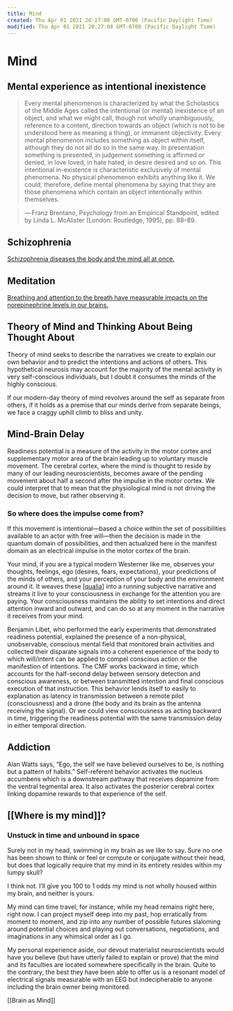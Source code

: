 ```yaml
---
title: Mind
created: Thu Apr 01 2021 20:27:08 GMT-0700 (Pacific Daylight Time)
modified: Thu Apr 01 2021 20:27:08 GMT-0700 (Pacific Daylight Time)
---
```

# Mind

## Mental experience as intentional inexistence

> Every mental phenomenon is characterized by what the Scholastics of the Middle Ages called the intentional (or mental) inexistence of an object, and what we might call, though not wholly unambiguously, reference to a content, direction towards an object (which is not to be understood here as meaning a thing), or immanent objectivity. Every mental phenomenon includes something as object within itself, although they do not all do so in the same way. In presentation something is presented, in judgement something is affirmed or denied, in love loved, in hate hated, in desire desired and so on. This intentional in-existence is characteristic exclusively of mental phenomena. No physical phenomenon exhibits anything like it. We could, therefore, define mental phenomena by saying that they are those phenomena which contain an object intentionally within themselves.

> — Franz Brentano, Psychology from an Empirical Standpoint, edited by Linda L. McAlister (London: Routledge, 1995), pp. 88–89.

## Schizophrenia

[Schizophrenia diseases the body and the mind all at once.](https://theconversation.com/schizophrenia-affects-your-body-not-just-your-brain-new-study-95452)

## Meditation

[Breathing and attention to the breath have measurable impacts on the norepinephrine levels in our brains.](http://www.tcd.ie/news_events/articles/the-yogi-masters-were-right-breathing-exercises-can-sharpen-your-mind/8917)

## Theory of Mind and Thinking About Being Thought About

Theory of mind seeks to describe the narratives we create to explain our own behavior and to predict the intentions and actions of others. This hypothetical neurosis may account for the majority of the mental activity in very self-conscious individuals, but I doubt it consumes the minds of the highly conscious.

If our modern-day theory of mind revolves around the self as separate from others, if it holds as a premise that our minds derive from separate beings, we face a craggy uphill climb to bliss and unity.

## Mind-Brain Delay

Readiness potential is a measure of the activity in the motor cortex and supplementary motor area of the brain leading up to voluntary muscle movement. The cerebral cortex, where the mind is thought to reside by many of our leading neuroscientists, becomes aware of the pending movement about half a second after the impulse in the motor cortex. We could interpret that to mean that the physiological mind is not driving the decision to move, but rather observing it.

### So where does the impulse come from?

If this movement is intentional—based a choice within the set of possibilities available to an actor with free will—then the decision is made in the quantum domain of possibilities, and then actualized here in the manifest domain as an electrical impulse in the motor cortex of the brain.

Your mind, if you are a typical modern Westerner like me, observes your thoughts, feelings, ego (desires, fears, expectations), your predictions of the minds of others, and your perception of your body and the environment around it. It weaves these [[qualia]] into a running subjective narrative and streams it live to your consciousness in exchange for the attention you are paying. Your consciousness maintains the ability to set intentions and direct attention inward and outward, and can do so at any moment in the narrative it receives from your mind.

Benjamin Libet, who performed the early experiments that demonstrated readiness potential, explained the presence of a non-physical, unobservable, conscious mental field that monitored brain activities and collected their disparate signals into a coherent experience of the body to which will/intent can be applied to compel conscious action or the manifestion of intentions. The CMF works backward in time, which accounts for the half-second delay between sensory detection and conscious awareness, or between transmitted intention and final conscious execution of that instruction. This behavior lends itself to easily to explanation as latency in transmission between a remote pilot (consciousness) and a drone (the body and its brain as the antenna receiving the signal). Or we could view consciousness as acting backward in time, triggering the readiness potential with the same transmission delay in either temporal direction.

## Addiction

Alan Watts says, “Ego, the self we have believed ourselves to be, is nothing but a pattern of habits.” Self-referent behavior activates the nucleus accumbens which is a downstream pathway that receives dopamine from the ventral tegmental area. It also activates the posterior cerebral cortex linking dopamine rewards to that experience of the self.

## [[Where is my mind]]?

### Unstuck in time and unbound in space

Surely not in my head, swimming in my brain as we like to say. Sure no one has been shown to think or feel or compute or conjugate without their head, but does that logically require that my mind in its entirety resides within my lumpy skull?

I think not. I’ll give you 100 to 1 odds my mind is not wholly housed within my brain, and neither is yours.

My mind can time travel, for instance, while my head remains right here, right now. I can project myself deep into my past, hop erratically from moment to moment, and zip into any number of possible futures slaloming around potential choices and playing out conversations, negotiations, and imaginations in any whimsical order as I go.

My personal experience aside, our devout materialist neuroscientists would have you believe (but have utterly failed to explain or prove) that the mind and its faculties are located somewhere specifically in the brain. Quite to the contrary, the best they have been able to offer us is a resonant model of electrical signals measurable with an EEG but indecipherable to anyone including the brain owner being monitored.

[[Brain as Mind]]

[//begin]: # "Autogenerated link references for markdown compatibility"
[qualia]: qualia "Qualia"
[//end]: # "Autogenerated link references"